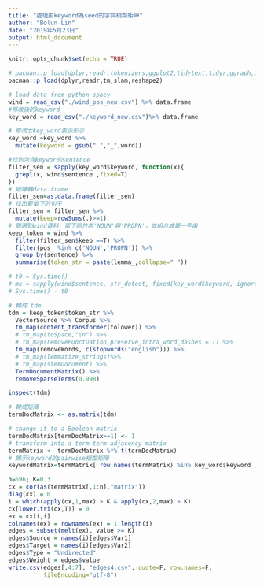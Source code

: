 ```yaml
---
title: "處理由keyword為seed的字詞相鄰矩陣"
author: "Bolun Lin"
date: "2019年5月23日"
output: html_document
---
```


```r
knitr::opts_chunk$set(echo = TRUE)
```

```r
# pacman::p_load(dplyr,readr,tokenizers,ggplot2,tidytext,tidyr,ggraph,igraph,widyr,topicmodels,slam,MASS,wordcloud,randomcoloR,tm,qdap,textstem,corpus,data.table,stringr)
pacman::p_load(dplyr,readr,tm,slam,reshape2)
```

```r
# load data from python spacy
wind = read_csv("./wind_pos_new.csv") %>% data.frame
#修改後的keyword
key_word = read_csv("./keyword_new.csv")%>% data.frame
```


```r
# 修改ㄊkey_word表示形示
key_word =key_word %>%
  mutate(keyword = gsub(" ","_",word))

#找到包含keywor的sentence
filter_sen = sapply(key_word$keyword, function(x){
  grepl(x, wind$sentence ,fixed=T)
})
# 矩陣轉data.frame
filter_sen=as.data.frame(filter_sen)
# 找出要留下的句子
filter_sen = filter_sen %>%
  mutate(keep=rowSums(.)>=1)
# 篩選到wind資料，留下詞性為'NOUN'與'PROPN'，並組合成單一字串
keep_token = wind %>%
  filter(filter_sen$keep ==T) %>%
  filter(pos_ %in% c('NOUN','PROPN')) %>%
  group_by(sentence) %>%
  summarise(token_str = paste(lemma_,collapse=" "))

# t0 = Sys.time()
# mx = sapply(wind$sentence, str_detect, fixed(key_word$keyword, ignore_case=T)) %>% t
# Sys.time() - t0

```


```r

# 轉成 tdm
tdm = keep_token$token_str %>%
  VectorSource %>% Corpus %>% 
  tm_map(content_transformer(tolower)) %>% 
  # tm_map(toSpace,"\n") %>% 
  # tm_map(removePunctuation,preserve_intra_word_dashes = T) %>%
  tm_map(removeWords, c(stopwords("english"))) %>%
  # tm_map(lemmatize_strings)%>%
  # tm_map(stemDocument) %>% 
  TermDocumentMatrix() %>%
  removeSparseTerms(0.998)

inspect(tdm)
```

```r
# 轉成矩陣
termDocMatrix <- as.matrix(tdm)

# change it to a Boolean matrix
termDocMatrix[termDocMatrix>=1] <- 1
# transform into a term-term adjacency matrix
termMatrix <- termDocMatrix %*% t(termDocMatrix)
# 顯示keyword的pairwise相鄰矩陣
keywordMatrix=termMatrix[ row.names(termMatrix) %in% key_word$keyword ,colnames(termMatrix) %in% key_word$keyword]

```

```r
n=696; K=0.3
cx = cor(as(termMatrix[,1:n],"matrix"))
diag(cx) = 0
i = which(apply(cx,1,max) > K & apply(cx,2,max) > K)
cx[lower.tri(cx,T)] = 0
ex = cx[i,i]
colnames(ex) = rownames(ex) = 1:length(i)
edges = subset(melt(ex), value >= K)
edges$Source = names(i)[edges$Var1]
edges$Target = names(i)[edges$Var2]
edges$Type = "Undirected"
edges$Weight = edges$value
write.csv(edges[,4:7], "edges4.csv", quote=F, row.names=F,
          fileEncoding="utf-8")
```


